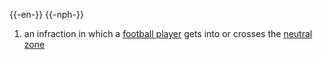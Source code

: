 {{-en-}}
{{-nph-}}
#{{fb}} an infraction in which a [[football player]] gets into or crosses the [[neutral zone]]